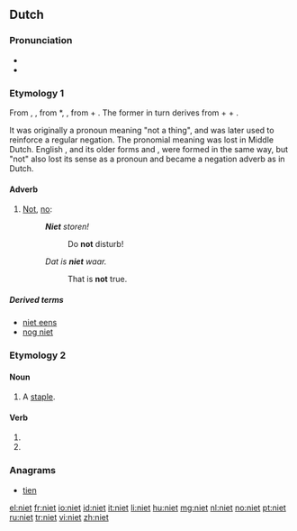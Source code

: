 ==Dutch==
===Pronunciation===
* {{audio|Nl-niet.ogg|audio}}
* {{IPA|/nit/|lang=nl}}

===Etymology 1===
From {{etyl|dum|nl}} {{term|niwet|lang=dum}}, {{term|niet|lang=dum}}, from {{etyl|odt|nl}} *{{term||niowiht|lang=odt}}, {{term|niewiht|lang=odt}}, from {{term|nio||never|lang=odt}} + {{term|wiht||thing, creature|lang=odt}}. The former in turn derives from {{proto|Germanic|ne|not|lang=nl}} + {{proto|Germanic|aiw-|ever|lang=nl|title=}} + {{proto|Germanic|wiht-|thing|lang=nl|title}}.

It was originally a pronoun meaning "not a thing", and was later used to reinforce a regular negation. The pronomial meaning was lost in Middle Dutch. English {{term|not|lang=en}}, and its older forms {{term|naught|lang=en}} and {{term|nought|lang=en}}, were formed in the same way, but "not" also lost its sense as a pronoun and became a negation adverb as in Dutch.

====Adverb====
{{infl|nl|adverb}}

# [[not|Not]], [[no]]: {{non-gloss definition|used to express negation.}}
#: '''''Niet''' storen!''
#:: Do '''not''' disturb!
#: ''Dat is '''niet''' waar.''
#:: That is '''not''' true.

=====Derived terms=====
* [[niet eens]]
* [[nog niet]]

===Etymology 2===

====Noun====
{{nl-noun2|f}}

# A [[staple]].

====Verb====
{{infl|nl}}

# {{nl-verb-form|p=123|n=sg|t=pres|m=ind|nieten}}
# {{nl-verb-form|m=imp|nieten}}

===Anagrams===
* [[tien#Dutch|tien]]

[[el:niet]]
[[fr:niet]]
[[io:niet]]
[[id:niet]]
[[it:niet]]
[[li:niet]]
[[hu:niet]]
[[mg:niet]]
[[nl:niet]]
[[no:niet]]
[[pt:niet]]
[[ru:niet]]
[[tr:niet]]
[[vi:niet]]
[[zh:niet]]